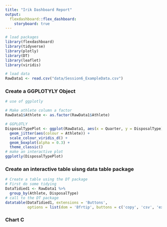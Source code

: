 ```yaml
---
title: "Irik Dashboard Report"
output: 
  flexdashboard::flex_dashboard:
    storyboard: true
---
```


```r
# load packages
library(flexdashboard)
library(tidyverse)
library(plotly)
library(DT)
library(leaflet)
library(viridis)

# load data
RawData1 <- read.csv("data/Session6_ExampleData.csv")
```


### Create a GGPLOTYLY Object

```r
# use of ggplotly

# Make athlete column a factor
RawData1$Athlete <- as.factor(RawData1$Athlete)

# GGPLOTLY
DisposalTypePlot <- ggplot(RawData1, aes(x = Quarter, y = DisposalType)) +
  geom_jitter(aes(colour = Athlete)) +
  scale_colour_viridis_d() +
  geom_boxplot(alpha = 0.3) +
  theme_classic()
# make an interactive plot
ggplotly(DisposalTypePlot)
```


### Create an interactive table uisng data table package 

```r
# Create a table using the DT package
# First do some tidying
DataTidied1 <- RawData1 %>%
  group_by(Athlete, DisposalType)
# call to the DT package
datatable(DataTidied1, extensions = 'Buttons',
          options = list(dom = 'Bfrtip', buttons = c('copy', 'csv', 'excel', 'pdf', 'print')))
```


### Chart C

```r

```

